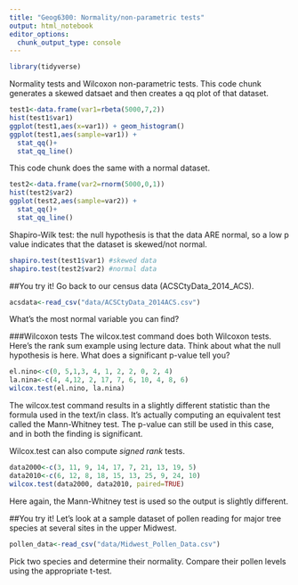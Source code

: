 ```yaml
---
title: "Geog6300: Normality/non-parametric tests"
output: html_notebook
editor_options: 
  chunk_output_type: console
---
```


```r
library(tidyverse)
```


Normality tests and Wilcoxon non-parametric tests. This code chunk generates a skewed datsaet and then creates a qq plot of that dataset.

```r
test1<-data.frame(var1=rbeta(5000,7,2))
hist(test1$var1) 
ggplot(test1,aes(x=var1)) + geom_histogram()
ggplot(test1,aes(sample=var1)) +
  stat_qq()+
  stat_qq_line()
```

This code chunk does the same with a normal dataset.

```r
test2<-data.frame(var2=rnorm(5000,0,1))
hist(test2$var2) 
ggplot(test2,aes(sample=var2)) +
  stat_qq()+
  stat_qq_line()
```

Shapiro-Wilk test: the null hypothesis is that the data ARE normal, so a low p value indicates that the dataset is skewed/not normal.
```r
shapiro.test(test1$var1) #skewed data
shapiro.test(test2$var2) #normal data
```

##You try it!
Go back to our census data (ACSCtyData_2014_ACS). 
```r
acsdata<-read_csv("data/ACSCtyData_2014ACS.csv")
```
What's the most normal variable you can find?


###Wilcoxon tests
The wilcox.test command does both Wilcoxon tests. Here's the rank sum example using lecture data. Think about what the null hypothesis is here. What does a significant p-value tell you?
```r
el.nino<-c(0, 5,1,3, 4, 1, 2, 2, 0, 2, 4)
la.nina<-c(4, 4,12, 2, 17, 7, 6, 10, 4, 8, 6)
wilcox.test(el.nino, la.nina)
```

The wilcox.test command results in a slightly different statistic than the formula used in the text/in class. It's actually computing an equivalent test called the Mann-Whitney test. The p-value can still be used in this case, and in both the finding is significant.

Wilcox.test can also compute *signed rank* tests.
```r
data2000<-c(3, 11, 9, 14, 17, 7, 21, 13, 19, 5)
data2010<-c(6, 12, 8, 18, 15, 13, 25, 9, 24, 10)
wilcox.test(data2000, data2010, paired=TRUE)
```
Here again, the Mann-Whitney test is used so the output is slightly different.





##You try it!
Let's look at a sample dataset of pollen reading for major tree species at several sites in the upper Midwest.

```r
pollen_data<-read_csv("data/Midwest_Pollen_Data.csv")
```
Pick two species and determine their normality. Compare their pollen levels using the appropriate t-test.
